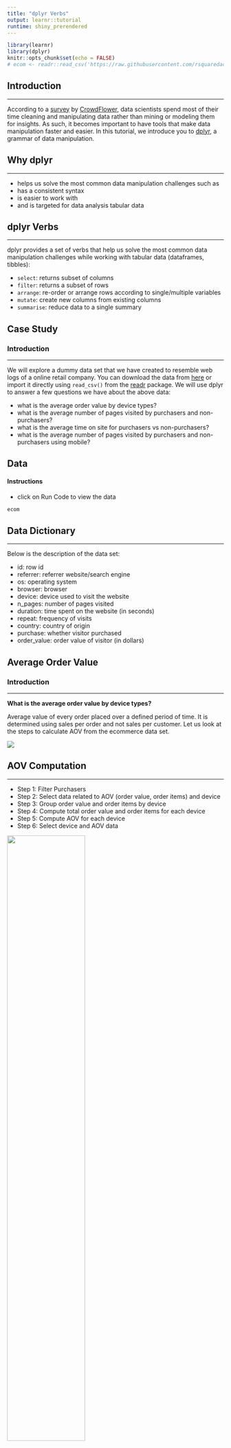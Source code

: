 ```yaml
---
title: "dplyr Verbs"
output: learnr::tutorial
runtime: shiny_prerendered
---
```


```r
library(learnr)
library(dplyr)
knitr::opts_chunk$set(echo = FALSE)
# ecom <- readr::read_csv('https://raw.githubusercontent.com/rsquaredacademy/datasets/master/web.csv')
```


## Introduction

<hr>

According to  a [survey](http://visit.crowdflower.com/rs/416-ZBE-142/images/CrowdFlower_DataScienceReport_2016.pdf) by [CrowdFlower](https://www.crowdflower.com/), data scientists spend most of their time cleaning and manipulating data rather than mining or modeling them for insights. As such, it becomes important to have tools that make data manipulation faster and easier. In this tutorial, we introduce you to [dplyr](http://dplyr.tidyverse.org/), a grammar of data manipulation. 


## Why dplyr

<hr>

- helps us solve the most common data manipulation challenges such as
- has a consistent syntax 
- is easier to work with 
- and is targeted for data analysis tabular data


## dplyr Verbs

<hr>

dplyr provides a set of verbs that help us solve the most common data manipulation challenges while working with tabular data (dataframes, tibbles):

- `select`: returns subset of columns
- `filter`: returns a subset of rows
- `arrange`: re-order or arrange rows according to single/multiple variables
- `mutate`: create new columns from existing columns
- `summarise`: reduce data to a single summary


## Case Study

### Introduction

<hr>

We will explore a dummy data set that we have created to resemble web logs of a online retail company. You can download the data from [here](https://github.com/rsquaredacademy/datasets/blob/master/web.csv) or import it directly using `read_csv()` from the [readr](readr.tidyverse.org) package. We will use dplyr to answer a few questions we have about the above data:

- what is the average order value by device types?
- what is the average number of pages visited by purchasers and non-purchasers?
- what is the average time on site for purchasers vs non-purchasers?
- what is the average number of pages visited by purchasers and non-purchasers using mobile?


## Data

#### Instructions

- click on Run Code to view the data

```r
ecom
```

## Data Dictionary

<hr>

Below is the description of the data set:

- id: row id
- referrer: referrer website/search engine
- os: operating system
- browser: browser
- device: device used to visit the website
- n_pages: number of pages visited
- duration: time spent on the website (in seconds)
- repeat: frequency of visits
- country: country of origin
- purchase: whether visitor purchased
- order_value: order value of visitor (in dollars)


## Average Order Value

### Introduction

<hr>

**What is the average order value by device types?**

Average value of every order placed over a defined period of time. It is determined using sales per order and not sales per customer. Let us look at the steps to calculate AOV from the ecommerce data set.

![](/images/aov.png)

## AOV Computation

<hr>

- Step 1: Filter Purchasers
- Step 2: Select data related to AOV (order value, order items) and device
- Step 3: Group order value and order items by device
- Step 4: Compute total order value and order items for each device
- Step 5: Compute AOV for each device
- Step 6: Select device and AOV data

![](/images/aov_flow_canva.png){width=60%}

## AOV by Devices

<hr>

```r
ecom %>%
  filter(purchase == 'true') %>%
  select(device, order_value, order_items) %>%
  group_by(device) %>%
  summarise_all(funs(sum)) %>%
  mutate(
    aov = order_value / order_items
  ) %>%
  select(device, aov)
```

